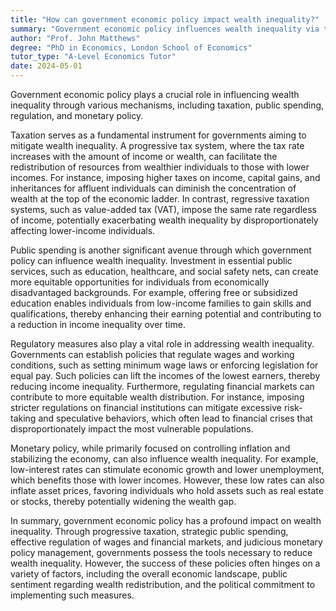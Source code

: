 ```yaml
---
title: "How can government economic policy impact wealth inequality?"
summary: "Government economic policy influences wealth inequality via taxation, public spending, regulation, and monetary policy, shaping the distribution of resources and opportunities within society."
author: "Prof. John Matthews"
degree: "PhD in Economics, London School of Economics"
tutor_type: "A-Level Economics Tutor"
date: 2024-05-01
---
```


Government economic policy plays a crucial role in influencing wealth inequality through various mechanisms, including taxation, public spending, regulation, and monetary policy.

Taxation serves as a fundamental instrument for governments aiming to mitigate wealth inequality. A progressive tax system, where the tax rate increases with the amount of income or wealth, can facilitate the redistribution of resources from wealthier individuals to those with lower incomes. For instance, imposing higher taxes on income, capital gains, and inheritances for affluent individuals can diminish the concentration of wealth at the top of the economic ladder. In contrast, regressive taxation systems, such as value-added tax (VAT), impose the same rate regardless of income, potentially exacerbating wealth inequality by disproportionately affecting lower-income individuals.

Public spending is another significant avenue through which government policy can influence wealth inequality. Investment in essential public services, such as education, healthcare, and social safety nets, can create more equitable opportunities for individuals from economically disadvantaged backgrounds. For example, offering free or subsidized education enables individuals from low-income families to gain skills and qualifications, thereby enhancing their earning potential and contributing to a reduction in income inequality over time.

Regulatory measures also play a vital role in addressing wealth inequality. Governments can establish policies that regulate wages and working conditions, such as setting minimum wage laws or enforcing legislation for equal pay. Such policies can lift the incomes of the lowest earners, thereby reducing income inequality. Furthermore, regulating financial markets can contribute to more equitable wealth distribution. For instance, imposing stricter regulations on financial institutions can mitigate excessive risk-taking and speculative behaviors, which often lead to financial crises that disproportionately impact the most vulnerable populations.

Monetary policy, while primarily focused on controlling inflation and stabilizing the economy, can also influence wealth inequality. For example, low-interest rates can stimulate economic growth and lower unemployment, which benefits those with lower incomes. However, these low rates can also inflate asset prices, favoring individuals who hold assets such as real estate or stocks, thereby potentially widening the wealth gap.

In summary, government economic policy has a profound impact on wealth inequality. Through progressive taxation, strategic public spending, effective regulation of wages and financial markets, and judicious monetary policy management, governments possess the tools necessary to reduce wealth inequality. However, the success of these policies often hinges on a variety of factors, including the overall economic landscape, public sentiment regarding wealth redistribution, and the political commitment to implementing such measures.
    
